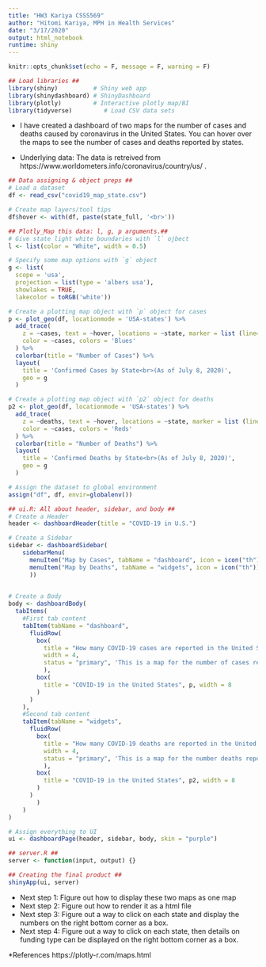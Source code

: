 ```yaml
---
title: "HW3 Kariya CSSS569"
author: "Hitomi Kariya, MPH in Health Services"
date: "3/17/2020"
output: html_notebook
runtime: shiny
---
```


```r
knitr::opts_chunk$set(echo = F, message = F, warning = F)
```

```r
## Load libraries ##
library(shiny)          # Shiny web app
library(shinydashboard) # ShinyDashboard
library(plotly)         # Interactive plotly map/BI
library(tidyverse)         # Load CSV data sets
```

* I have created a dashboard of two maps for the number of cases and deaths caused by coronavirus in the United States. You can hover over the maps to see the number of cases and deaths reported by states.

* Underlying data: The data is retreived from https://www.worldometers.info/coronavirus/country/us/ .

```r
## Data assigning & object preps ##
# Load a dataset
df <- read_csv("covid19_map_state.csv")

# Create map layers/tool tips
df$hover <- with(df, paste(state_full, '<br>'))

## Plotly_Map this data: l, g, p arguments.##
# Give state light white boundaries with `l` ojbect
l <- list(color = "White", width = 0.5)

# Specify some map options with `g` object
g <- list(
  scope = 'usa',
  projection = list(type = 'albers usa'),
  showlakes = TRUE,
  lakecolor = toRGB('white'))

# Create a plotting map object with `p` object for cases
p <- plot_geo(df, locationmode = 'USA-states') %>%
  add_trace(
    z = ~cases, text = ~hover, locations = ~state, marker = list (line=l),
    color = ~cases, colors = 'Blues'
  ) %>%
  colorbar(title = "Number of Cases") %>%
  layout(
    title = 'Confirmed Cases by State<br>(As of July 8, 2020)',
    geo = g
  )

# Create a plotting map object with `p2` object for deaths
p2 <- plot_geo(df, locationmode = 'USA-states') %>%
  add_trace(
    z = ~deaths, text = ~hover, locations = ~state, marker = list (line=l),
    color = ~cases, colors = 'Reds'
  ) %>%
  colorbar(title = "Number of Deaths") %>%
  layout(
    title = 'Confirmed Deaths by State<br>(As of July 8, 2020)',
    geo = g
  )

# Assign the dataset to global environment
assign("df", df, envir=globalenv())
```


```r
## ui.R: All about header, sidebar, and body ##
# Create a Header
header <- dashboardHeader(title = "COVID-19 in U.S.")

# Create a Sidebar
sidebar <- dashboardSidebar(
    sidebarMenu(
      menuItem("Map by Cases", tabName = "dashboard", icon = icon("th")),
      menuItem("Map by Deaths", tabName = "widgets", icon = icon("th"))
      ))
  

# Create a Body
body <- dashboardBody(
  tabItems(
    #First tab content
    tabItem(tabName = "dashboard",
      fluidRow(
        box(
          title = "How many COVID-19 cases are reported in the United States?",
          width = 4,
          status = "primary", 'This is a map for the number of cases reported to be caused by coronavirus in the United States. The data was retreived on July 8, 2020. New York state has reported the most number of confirmed cases.'
          ),
        box(
          title = "COVID-19 in the United States", p, width = 8
        )
      )
    ),
    #Second tab content
    tabItem(tabName = "widgets",
      fluidRow(
        box(
          title = "How many COVID-19 deaths are reported in the United States?",
          width = 4,
          status = "primary", 'This is a map for the number deaths reported to be caused by coronavirus in the United States. The data was retreived on July 8, 2020.'
          ),
        box(
          title = "COVID-19 in the United States", p2, width = 8
        )
      )
        )
    )
)

# Assign everything to UI
ui <- dashboardPage(header, sidebar, body, skin = "purple")

## server.R ##
server <- function(input, output) {}

## Creating the final product ##
shinyApp(ui, server)
```

* Next step 1: Figure out how to display these two maps as one map
* Next step 2: Figure out how to render it as a html file 
* Next step 3: Figure out a way to click on each state and display the numbers on the right bottom corner as a box.
* Next step 4: Figure out a way to click on each state, then details on funding type can be displayed on the right bottom corner as a box.

*References
https://plotly-r.com/maps.html
